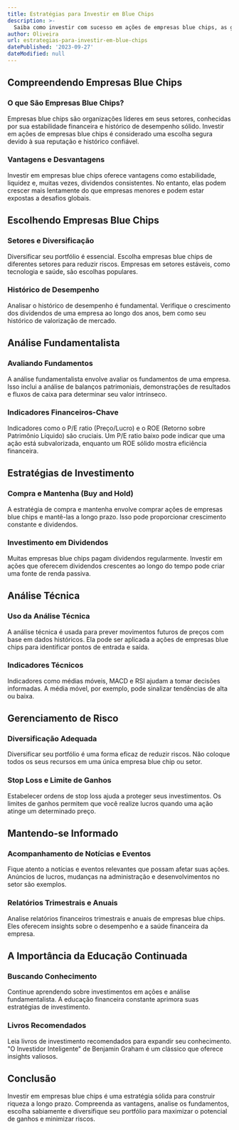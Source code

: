 ```yaml
---
title: Estratégias para Investir em Blue Chips
description: >-
  Saiba como investir com sucesso em ações de empresas blue chips, as gigantes do mercado.
author: Oliveira
url: estrategias-para-investir-em-blue-chips
datePublished: '2023-09-27'
dateModified: null
---
```


## Compreendendo Empresas Blue Chips

### O que São Empresas Blue Chips?

Empresas blue chips são organizações líderes em seus setores, conhecidas por sua estabilidade financeira e histórico de desempenho sólido. Investir em ações de empresas blue chips é considerado uma escolha segura devido à sua reputação e histórico confiável.

### Vantagens e Desvantagens

Investir em empresas blue chips oferece vantagens como estabilidade, liquidez e, muitas vezes, dividendos consistentes. No entanto, elas podem crescer mais lentamente do que empresas menores e podem estar expostas a desafios globais.

## Escolhendo Empresas Blue Chips

### Setores e Diversificação

Diversificar seu portfólio é essencial. Escolha empresas blue chips de diferentes setores para reduzir riscos. Empresas em setores estáveis, como tecnologia e saúde, são escolhas populares.

### Histórico de Desempenho

Analisar o histórico de desempenho é fundamental. Verifique o crescimento dos dividendos de uma empresa ao longo dos anos, bem como seu histórico de valorização de mercado.

## Análise Fundamentalista

### Avaliando Fundamentos

A análise fundamentalista envolve avaliar os fundamentos de uma empresa. Isso inclui a análise de balanços patrimoniais, demonstrações de resultados e fluxos de caixa para determinar seu valor intrínseco.

### Indicadores Financeiros-Chave

Indicadores como o P/E ratio (Preço/Lucro) e o ROE (Retorno sobre Patrimônio Líquido) são cruciais. Um P/E ratio baixo pode indicar que uma ação está subvalorizada, enquanto um ROE sólido mostra eficiência financeira.

## Estratégias de Investimento

### Compra e Mantenha (Buy and Hold)

A estratégia de compra e mantenha envolve comprar ações de empresas blue chips e mantê-las a longo prazo. Isso pode proporcionar crescimento constante e dividendos.

### Investimento em Dividendos

Muitas empresas blue chips pagam dividendos regularmente. Investir em ações que oferecem dividendos crescentes ao longo do tempo pode criar uma fonte de renda passiva.

## Análise Técnica

### Uso da Análise Técnica

A análise técnica é usada para prever movimentos futuros de preços com base em dados históricos. Ela pode ser aplicada a ações de empresas blue chips para identificar pontos de entrada e saída.

### Indicadores Técnicos

Indicadores como médias móveis, MACD e RSI ajudam a tomar decisões informadas. A média móvel, por exemplo, pode sinalizar tendências de alta ou baixa.

## Gerenciamento de Risco

### Diversificação Adequada

Diversificar seu portfólio é uma forma eficaz de reduzir riscos. Não coloque todos os seus recursos em uma única empresa blue chip ou setor.

### Stop Loss e Limite de Ganhos

Estabelecer ordens de stop loss ajuda a proteger seus investimentos. Os limites de ganhos permitem que você realize lucros quando uma ação atinge um determinado preço.

## Mantendo-se Informado

### Acompanhamento de Notícias e Eventos

Fique atento a notícias e eventos relevantes que possam afetar suas ações. Anúncios de lucros, mudanças na administração e desenvolvimentos no setor são exemplos.

### Relatórios Trimestrais e Anuais

Analise relatórios financeiros trimestrais e anuais de empresas blue chips. Eles oferecem insights sobre o desempenho e a saúde financeira da empresa.

## A Importância da Educação Continuada

### Buscando Conhecimento

Continue aprendendo sobre investimentos em ações e análise fundamentalista. A educação financeira constante aprimora suas estratégias de investimento.

### Livros Recomendados

Leia livros de investimento recomendados para expandir seu conhecimento. "O Investidor Inteligente" de Benjamin Graham é um clássico que oferece insights valiosos.

## Conclusão

Investir em empresas blue chips é uma estratégia sólida para construir riqueza a longo prazo. Compreenda as vantagens, analise os fundamentos, escolha sabiamente e diversifique seu portfólio para maximizar o potencial de ganhos e minimizar riscos.
